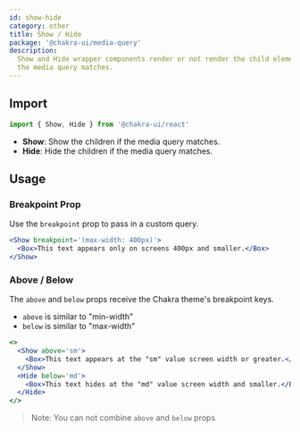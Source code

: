 ```yaml
---
id: show-hide
category: other
title: Show / Hide
package: '@chakra-ui/media-query'
description:
  Show and Hide wrapper components render or not render the child elements if
  the media query matches.
---
```


## Import

```js
import { Show, Hide } from '@chakra-ui/react'
```

- **Show**: Show the children if the media query matches.
- **Hide**: Hide the children if the media query matches.

## Usage

### Breakpoint Prop

Use the `breakpoint` prop to pass in a custom query.

```jsx
<Show breakpoint='(max-width: 400px)'>
  <Box>This text appears only on screens 400px and smaller.</Box>
</Show>
```

### Above / Below

The `above` and `below` props receive the Chakra theme's breakpoint keys.

- `above` is similar to "min-width"
- `below` is similar to "max-width"

```jsx
<>
  <Show above='sm'>
    <Box>This text appears at the "sm" value screen width or greater.</Box>
  </Show>
  <Hide below='md'>
    <Box>This text hides at the "md" value screen width and smaller.</Box>
  </Hide>
</>
```

> Note: You can not combine `above` and `below` props

